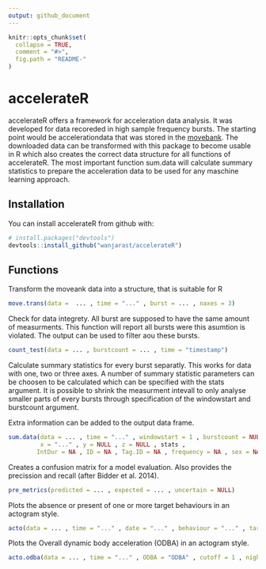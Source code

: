 ```yaml
---
output: github_document
---
```


<!-- README.md is generated from README.Rmd. Please edit that file -->

```r
knitr::opts_chunk$set(
  collapse = TRUE,
  comment = "#>",
  fig.path = "README-"
)
```

# accelerateR

accelerateR offers a framework for acceleration data analysis. It was developed for data recoreded in high sample frequency bursts. The starting point would be accelerationdata that was stored in the [movebank](https://www.movebank.org). The downloaded data can be transformed with this package to become usable in R which also creates the correct data structure for all functions of accelerateR. The most important function sum.data will calculate summary statistics to prepare the acceleration data to be used for any maschine learning approach.   

## Installation

You can install accelerateR from github with:

```r
# install.packages("devtools")
devtools::install_github("wanjarast/accelerateR")
```

## Functions

Transform the moveank data into a structure, that is suitable for R
```r
move.trans(data =  ... , time = "..." , burst = ... , naxes = 3)
```

Check for data integrety. All burst are supposed to have the same amount of measurments. This function will report all bursts were this asumtion is violated. The output can be used to filter aou these bursts.
```r
count_test(data = ... , burstcount = ... , time = "timestamp")
```

Calculate summary statistics for every burst separatly. This works for data with one, two or three axes. A number of summary statistic parameters can be choosen to be calculated which can be specified with the stats argument. It is possible to shrink the measurment intevall to only analyse smaller parts of every bursts through specification of the windowstart and burstcount argument.

Extra information can be added to the output data frame.
```r
sum.data(data = ... , time = "..." , windowstart = 1 , burstcount = NULL, 
         x = "..." , y = NULL , z = NULL , stats , 
        IntDur = NA , ID = NA , Tag.ID = NA , frequency = NA , sex = NA)
```

Creates a confusion matrix for a model evaluation. Also provides the precission and recall (after Bidder et al. 2014).
```r
pre_metrics(predicted = ... , expected = ... , uncertain = NULL)
```

Plots the absence or present of one or more target behaviours in an actogram style.
```r
acto(data = ... , time = "..." , date = "..." , behaviour = "..." , target.bev = ... , daily = FALSE)
```

Plots the Overall dynamic body acceleration (ODBA) in an actogram style.
```r
acto.odba(data = ... , time = "..." , ODBA = "ODBA" , cutoff = 1 , night.shift = FALSE)
```
